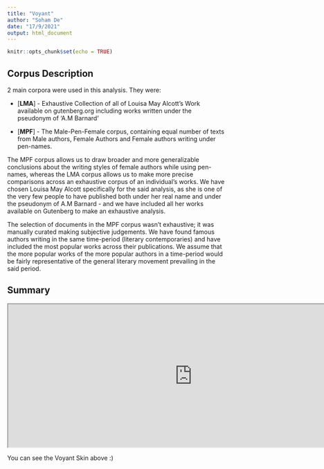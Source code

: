 ```yaml
---
title: "Voyant"
author: "Soham De"
date: "17/9/2021"
output: html_document
---
```


```r
knitr::opts_chunk$set(echo = TRUE)
```

## Corpus Description

2 main corpora were used in this analysis. They were:

* [**LMA**] - Exhaustive Collection of all of Louisa May Alcott’s Work available on gutenberg.org including works written under the pseudonym of ‘A.M Barnard’

* [**MPF**] - The Male-Pen-Female corpus, containing equal number of texts from Male authors, Female Authors and Female authors writing under pen-names. 

The MPF corpus allows us to draw broader and more generalizable conclusions about the writing styles of female authors while using pen-names, whereas the LMA corpus allows us to make more precise comparisons across an exhaustive corpus of an individual’s works. We have chosen Louisa May Alcott specifically for the said analysis, as she is one of the very few people to have published both under her real name and under the pseudonym of A.M Barnard - and we have included all her works available on Gutenberg to make an exhaustive analysis.

The selection of documents in the MPF corpus wasn’t exhaustive; it was manually curated making subjective judgements. We have found famous authors writing in the same time-period (literary contemporaries) and have included the most popular works across their publications. We assume that the more popular works of the more popular authors in a time-period would be fairly representative of the general literary movement prevailing in the said period.

## Summary
<iframe style='width: 849px; height: 331px;' src='https://voyant-tools.org/tool/Summary/?corpus=9b3fd06557e98d7160b857e130ec23ff' data-external = '1'></iframe>

You can see the Voyant Skin above :)
